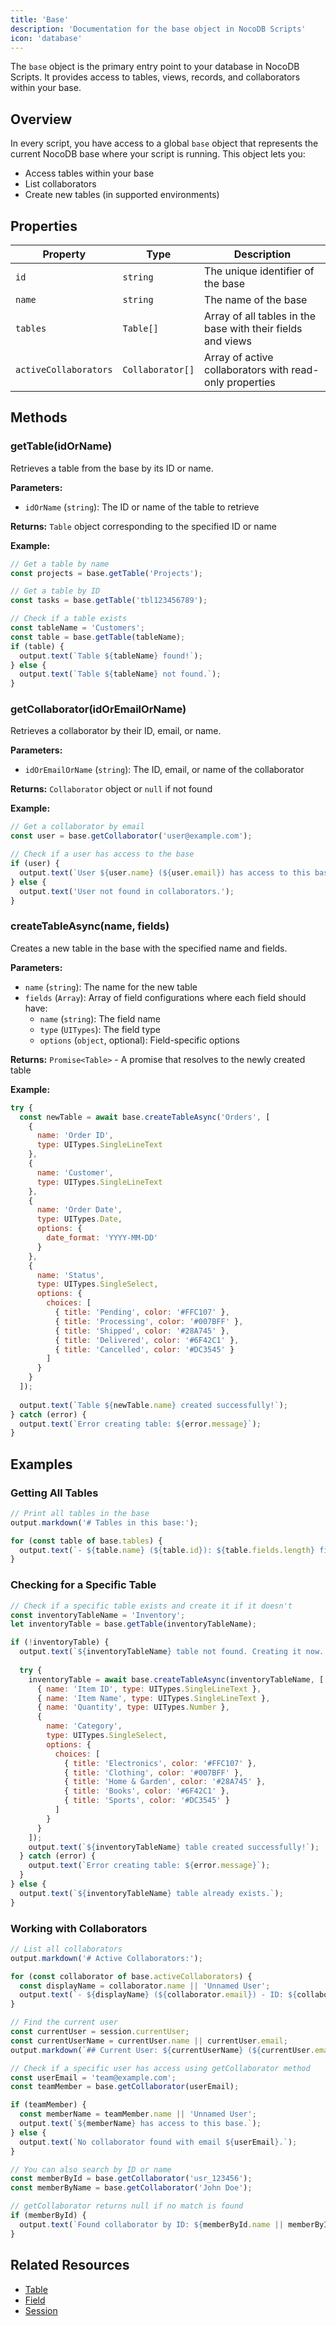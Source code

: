 ```yaml
---
title: 'Base'
description: 'Documentation for the base object in NocoDB Scripts'
icon: 'database'
---
```


The `base` object is the primary entry point to your database in NocoDB Scripts. It provides access to tables, views, records, and collaborators within your base.

## Overview

In every script, you have access to a global `base` object that represents the current NocoDB base where your script is running. This object lets you:

- Access tables within your base
- List collaborators
- Create new tables (in supported environments)

## Properties

| Property | Type | Description |
| -------- | ---- | ----------- |
| `id` | `string` | The unique identifier of the base |
| `name` | `string` | The name of the base |
| `tables` | `Table[]` | Array of all tables in the base with their fields and views |
| `activeCollaborators` | `Collaborator[]` | Array of active collaborators with read-only properties |

## Methods

### getTable(idOrName)

Retrieves a table from the base by its ID or name.

**Parameters:**
- `idOrName` (`string`): The ID or name of the table to retrieve

**Returns:** `Table` object corresponding to the specified ID or name

**Example:**
```javascript
// Get a table by name
const projects = base.getTable('Projects');

// Get a table by ID
const tasks = base.getTable('tbl123456789');

// Check if a table exists
const tableName = 'Customers';
const table = base.getTable(tableName);
if (table) {
  output.text(`Table ${tableName} found!`);
} else {
  output.text(`Table ${tableName} not found.`);
}
```

### getCollaborator(idOrEmailOrName)

Retrieves a collaborator by their ID, email, or name.

**Parameters:**
- `idOrEmailOrName` (`string`): The ID, email, or name of the collaborator

**Returns:** `Collaborator` object or `null` if not found

**Example:**
```javascript
// Get a collaborator by email
const user = base.getCollaborator('user@example.com');

// Check if a user has access to the base
if (user) {
  output.text(`User ${user.name} (${user.email}) has access to this base.`);
} else {
  output.text('User not found in collaborators.');
}
```

### createTableAsync(name, fields)

Creates a new table in the base with the specified name and fields. 

**Parameters:**
- `name` (`string`): The name for the new table
- `fields` (`Array`): Array of field configurations where each field should have:
  - `name` (`string`): The field name
  - `type` (`UITypes`): The field type
  - `options` (`object`, optional): Field-specific options

**Returns:** `Promise<Table>` - A promise that resolves to the newly created table

**Example:**
```javascript
try {
  const newTable = await base.createTableAsync('Orders', [
    {
      name: 'Order ID',
      type: UITypes.SingleLineText
    },
    {
      name: 'Customer',
      type: UITypes.SingleLineText
    },
    {
      name: 'Order Date',
      type: UITypes.Date,
      options: {
        date_format: 'YYYY-MM-DD'
      }
    },
    {
      name: 'Status',
      type: UITypes.SingleSelect,
      options: {
        choices: [
          { title: 'Pending', color: '#FFC107' },
          { title: 'Processing', color: '#007BFF' },
          { title: 'Shipped', color: '#28A745' },
          { title: 'Delivered', color: '#6F42C1' },
          { title: 'Cancelled', color: '#DC3545' }
        ]
      }
    }
  ]);
  
  output.text(`Table ${newTable.name} created successfully!`);
} catch (error) {
  output.text(`Error creating table: ${error.message}`);
}
```

## Examples

### Getting All Tables

```javascript
// Print all tables in the base
output.markdown('# Tables in this base:');

for (const table of base.tables) {
  output.text(`- ${table.name} (${table.id}): ${table.fields.length} fields, ${table.views.length} views`);
}
```

### Checking for a Specific Table

```javascript
// Check if a specific table exists and create it if it doesn't
const inventoryTableName = 'Inventory';
let inventoryTable = base.getTable(inventoryTableName);

if (!inventoryTable) {
  output.text(`${inventoryTableName} table not found. Creating it now...`);
  
  try {
    inventoryTable = await base.createTableAsync(inventoryTableName, [
      { name: 'Item ID', type: UITypes.SingleLineText },
      { name: 'Item Name', type: UITypes.SingleLineText },
      { name: 'Quantity', type: UITypes.Number },
      { 
        name: 'Category', 
        type: UITypes.SingleSelect, 
        options: {
          choices: [
            { title: 'Electronics', color: '#FFC107' },
            { title: 'Clothing', color: '#007BFF' },
            { title: 'Home & Garden', color: '#28A745' },
            { title: 'Books', color: '#6F42C1' },
            { title: 'Sports', color: '#DC3545' }
          ]
        }
      }
    ]);
    output.text(`${inventoryTableName} table created successfully!`);
  } catch (error) {
    output.text(`Error creating table: ${error.message}`);
  }
} else {
  output.text(`${inventoryTableName} table already exists.`);
}
```

### Working with Collaborators

```javascript
// List all collaborators
output.markdown('# Active Collaborators:');

for (const collaborator of base.activeCollaborators) {
  const displayName = collaborator.name || 'Unnamed User';
  output.text(`- ${displayName} (${collaborator.email}) - ID: ${collaborator.id}`);
}

// Find the current user
const currentUser = session.currentUser;
const currentUserName = currentUser.name || currentUser.email;
output.markdown(`## Current User: ${currentUserName} (${currentUser.email})`);

// Check if a specific user has access using getCollaborator method
const userEmail = 'team@example.com';
const teamMember = base.getCollaborator(userEmail);

if (teamMember) {
  const memberName = teamMember.name || 'Unnamed User';
  output.text(`${memberName} has access to this base.`);
} else {
  output.text(`No collaborator found with email ${userEmail}.`);
}

// You can also search by ID or name
const memberById = base.getCollaborator('usr_123456');
const memberByName = base.getCollaborator('John Doe');

// getCollaborator returns null if no match is found
if (memberById) {
  output.text(`Found collaborator by ID: ${memberById.name || memberById.email}`);
}
```

## Related Resources

- [Table](/docs/scripts/api/table)
- [Field](/docs/scripts/api/field)
- [Session](/docs/scripts/api/session)